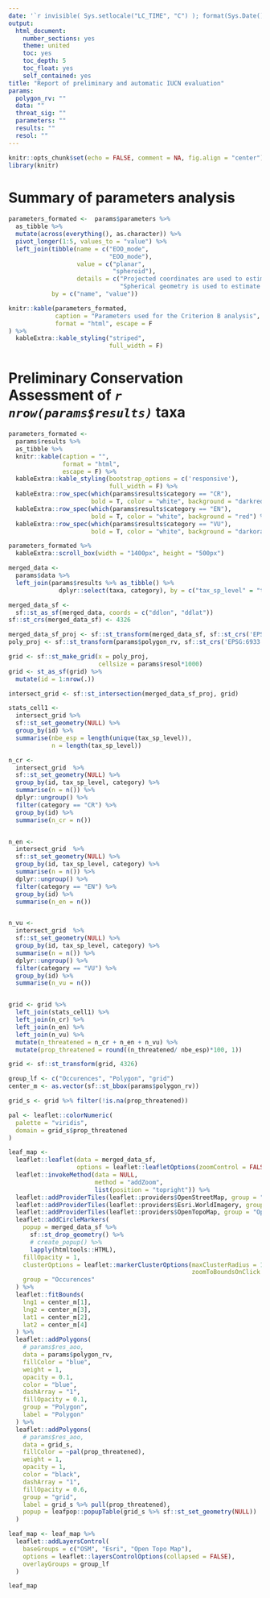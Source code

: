 ```yaml
---
date: '`r invisible( Sys.setlocale("LC_TIME", "C") ); format(Sys.Date(), "%B %d, %Y")`'
output:
  html_document:
    number_sections: yes
    theme: united
    toc: yes
    toc_depth: 5
    toc_float: yes
    self_contained: yes
title: "Report of preliminary and automatic IUCN evaluation"
params:
  polygon_rv: ""
  data: ""
  threat_sig: ""
  parameters: ""
  results: ""
  resol: ""
---
```



```r
knitr::opts_chunk$set(echo = FALSE, comment = NA, fig.align = "center")
library(knitr)
```


# Summary of parameters analysis


```r

parameters_formated <-  params$parameters %>% 
  as_tibble %>% 
  mutate(across(everything(), as.character)) %>% 
  pivot_longer(1:5, values_to = "value") %>% 
  left_join(tibble(name = c("EOO_mode",
                            "EOO_mode"),
                   value = c("planar",
                             "spheroid"),
                   details = c("Projected coordinates are used to estimate areas",
                               "Spherical geometry is used to estimate area")),
            by = c("name", "value"))

knitr::kable(parameters_formated, 
             caption = "Parameters used for the Criterion B analysis", 
             format = "html", escape = F
) %>%
  kableExtra::kable_styling("striped", 
                            full_width = F)


```

# Preliminary Conservation Assessment of _`r nrow(params$results)`_ taxa 


```r

parameters_formated <-
  params$results %>%
  as_tibble %>%
  knitr::kable(caption = "",
               format = "html",
               escape = F) %>%
  kableExtra::kable_styling(bootstrap_options = c('responsive'),
                            full_width = F) %>%
  kableExtra::row_spec(which(params$results$category == "CR"), 
                       bold = T, color = "white", background = "darkred") %>%
  kableExtra::row_spec(which(params$results$category == "EN"), 
                       bold = T, color = "white", background = "red") %>%
  kableExtra::row_spec(which(params$results$category == "VU"), 
                       bold = T, color = "white", background = "darkorange")

parameters_formated %>%
  kableExtra::scroll_box(width = "1400px", height = "500px")
```


```r

merged_data <- 
  params$data %>% 
  left_join(params$results %>% as_tibble() %>% 
              dplyr::select(taxa, category), by = c("tax_sp_level" = "taxa"))

merged_data_sf <- 
  sf::st_as_sf(merged_data, coords = c("ddlon", "ddlat"))
sf::st_crs(merged_data_sf) <- 4326

merged_data_sf_proj <- sf::st_transform(merged_data_sf, sf::st_crs('EPSG:6933'))
poly_proj <- sf::st_transform(params$polygon_rv, sf::st_crs('EPSG:6933'))

grid <- sf::st_make_grid(x = poly_proj, 
                         cellsize = params$resol*1000)
grid <- st_as_sf(grid) %>% 
  mutate(id = 1:nrow(.))

intersect_grid <- sf::st_intersection(merged_data_sf_proj, grid)

stats_cell1 <- 
  intersect_grid %>% 
  sf::st_set_geometry(NULL) %>% 
  group_by(id) %>% 
  summarise(nbe_esp = length(unique(tax_sp_level)),
            n = length(tax_sp_level))

n_cr <- 
  intersect_grid  %>% 
  sf::st_set_geometry(NULL) %>% 
  group_by(id, tax_sp_level, category) %>% 
  summarise(n = n()) %>% 
  dplyr::ungroup() %>% 
  filter(category == "CR") %>% 
  group_by(id) %>% 
  summarise(n_cr = n())


n_en <- 
  intersect_grid  %>% 
  sf::st_set_geometry(NULL) %>% 
  group_by(id, tax_sp_level, category) %>% 
  summarise(n = n()) %>% 
  dplyr::ungroup() %>% 
  filter(category == "EN") %>% 
  group_by(id) %>% 
  summarise(n_en = n())


n_vu <- 
  intersect_grid  %>% 
  sf::st_set_geometry(NULL) %>% 
  group_by(id, tax_sp_level, category) %>% 
  summarise(n = n()) %>% 
  dplyr::ungroup() %>% 
  filter(category == "VU") %>% 
  group_by(id) %>% 
  summarise(n_vu = n())


grid <- grid %>% 
  left_join(stats_cell1) %>% 
  left_join(n_cr) %>% 
  left_join(n_en) %>% 
  left_join(n_vu) %>% 
  mutate(n_threatened = n_cr + n_en + n_vu) %>% 
  mutate(prop_threatened = round((n_threatened/ nbe_esp)*100, 1))

grid <- sf::st_transform(grid, 4326)


```


```r

group_lf <- c("Occurences", "Polygon", "grid")
center_m <- as.vector(sf::st_bbox(params$polygon_rv))

grid_s <- grid %>% filter(!is.na(prop_threatened))

pal <- leaflet::colorNumeric(
  palette = "viridis",
  domain = grid_s$prop_threatened
)

leaf_map <-
  leaflet::leaflet(data = merged_data_sf,
                   options = leaflet::leafletOptions(zoomControl = FALSE)) %>%
  leaflet::invokeMethod(data = NULL,
                        method = "addZoom",
                        list(position = "topright")) %>%
  leaflet::addProviderTiles(leaflet::providers$OpenStreetMap, group = "OSM") %>%
  leaflet::addProviderTiles(leaflet::providers$Esri.WorldImagery, group = "Esri") %>%
  leaflet::addProviderTiles(leaflet::providers$OpenTopoMap, group = "Open Topo Map") %>%
  leaflet::addCircleMarkers(
    popup = merged_data_sf %>%
      sf::st_drop_geometry() %>%
      # create_popup() %>%
      lapply(htmltools::HTML),
    fillOpacity = 1,
    clusterOptions = leaflet::markerClusterOptions(maxClusterRadius = 1,
                                                   zoomToBoundsOnClick = FALSE),
    group = "Occurences"
  ) %>% 
  leaflet::fitBounds(
    lng1 = center_m[1],
    lng2 = center_m[3],
    lat1 = center_m[2],
    lat2 = center_m[4]
  ) %>%
  leaflet::addPolygons(
    # params$res_aoo,
    data = params$polygon_rv,
    fillColor = "blue",
    weight = 1,
    opacity = 0.1,
    color = "blue",
    dashArray = "1",
    fillOpacity = 0.1,
    group = "Polygon",
    label = "Polygon"
  ) %>%
  leaflet::addPolygons(
    # params$res_aoo,
    data = grid_s,
    fillColor = ~pal(prop_threatened),
    weight = 1,
    opacity = 1,
    color = "black",
    dashArray = "1",
    fillOpacity = 0.6,
    group = "grid", 
    label = grid_s %>% pull(prop_threatened),
    popup = leafpop::popupTable(grid_s %>% sf::st_set_geometry(NULL))
  )

leaf_map <- leaf_map %>%
  leaflet::addLayersControl(
    baseGroups = c("OSM", "Esri", "Open Topo Map"),
    options = leaflet::layersControlOptions(collapsed = FALSE),
    overlayGroups = group_lf
  )

leaf_map 


```